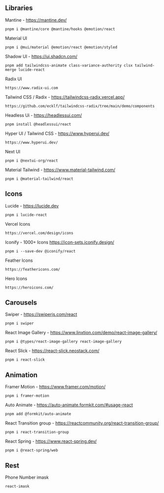 ## Libraries


Mantine - https://mantine.dev/
```url copy
pnpm i @mantine/core @mantine/hooks @emotion/react
```
Material UI
```url copy
pnpm i @mui/material @emotion/react @emotion/styled
```

Shadow UI - https://ui.shadcn.com/
```url copy
pnpm add tailwindcss-animate class-variance-authority clsx tailwind-merge lucide-react
```

Radix UI
```url copy
https://www.radix-ui.com
```

Tailwind CSS / Radix - https://tailwindcss-radix.vercel.app/
```url copy
https://github.com/ecklf/tailwindcss-radix/tree/main/demo/components
```

Headless Ui - https://headlessui.com/
```url copy
pnpm install @headlessui/react
```

Hyper UI / Tailwind CSS - https://www.hyperui.dev/
```url copy
https://www.hyperui.dev/
```

Next UI
```url copy
pnpm i @nextui-org/react
```

Material Tailwind - https://www.material-tailwind.com/
```
pnpm i @material-tailwind/react
```

## Icons
Lucide - https://lucide.dev
```url copy
pnpm i lucide-react
```
Vercel Icons
```url copy
https://vercel.com/design/icons
```

Iconify - 1000+ Icons https://icon-sets.iconify.design/
```url copy
pnpm i --save-dev @iconify/react
```
Feather Icons
```url copy
https://feathericons.com/
```
Hero Icons
```url copy
https://heroicons.com/
```


## Carousels

Swiper - https://swiperjs.com/react
```url copy
pnpm i swiper
```

React Image Gallery - https://www.linxtion.com/demo/react-image-gallery/
```url copy
pnpm i @types/react-image-gallery react-image-gallery
```

React Slick - https://react-slick.neostack.com/
```url copy
pnpm i react-slick
```


## Animation

Framer Motion - https://www.framer.com/motion/
```
pnpm i framer-motion
```

Auto Animate - https://auto-animate.formkit.com/#usage-react
```url copy
pnpm add @formkit/auto-animate  
```

React Transition group - https://reactcommunity.org/react-transition-group/
```url copy
pnpm i react-transition-group
```

React Spring - https://www.react-spring.dev/
```url copy
pnpm i @react-spring/web
```

## Rest

Phone Number imask
```
react-imask
```